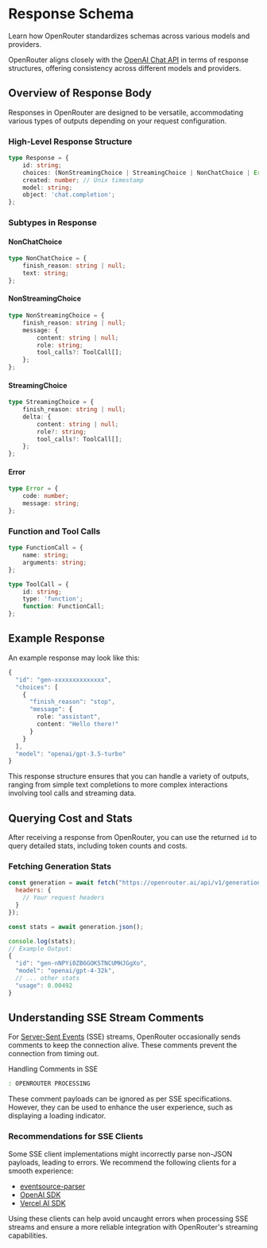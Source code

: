 # Response Schema
Learn how OpenRouter standardizes schemas across various models and providers.

OpenRouter aligns closely with the [OpenAI Chat API](https://platform.openai.com/docs/api-reference/chat/create) in terms of response structures, offering consistency across different models and providers.

## Overview of Response Body

Responses in OpenRouter are designed to be versatile, accommodating various types of outputs depending on your request configuration.

### High-Level Response Structure

```typescript
type Response = {
    id: string;
    choices: (NonStreamingChoice | StreamingChoice | NonChatChoice | Error)[];
    created: number; // Unix timestamp
    model: string;
    object: 'chat.completion';
};
```

### Subtypes in Response

#### NonChatChoice

```typescript
type NonChatChoice = {
    finish_reason: string | null;
    text: string;
};
```

#### NonStreamingChoice
```typescript
type NonStreamingChoice = {
    finish_reason: string | null;
    message: {
        content: string | null;
        role: string;
        tool_calls?: ToolCall[];
    };
};
```

#### StreamingChoice
```typescript
type StreamingChoice = {
    finish_reason: string | null;
    delta: {
        content: string | null;
        role?: string;
        tool_calls?: ToolCall[];
    };
};
```

#### Error
```typescript
type Error = {
    code: number;
    message: string;
};
```

### Function and Tool Calls

```typescript
type FunctionCall = {
    name: string;
    arguments: string;
};

type ToolCall = {
    id: string;
    type: 'function';
    function: FunctionCall;
};
```

## Example Response

An example response may look like this:

```typescript
{
  "id": "gen-xxxxxxxxxxxxxx",
  "choices": [
    {
      "finish_reason": "stop",
      "message": {
        role: "assistant",
        content: "Hello there!"
      }
    }
  ],
  "model": "openai/gpt-3.5-turbo"
}
```

This response structure ensures that you can handle a variety of outputs, ranging from simple text completions to more complex interactions involving tool calls and streaming data.

## Querying Cost and Stats

After receiving a response from OpenRouter, you can use the returned `id` to query detailed stats, including token counts and costs.

### Fetching Generation Stats

```javascript
const generation = await fetch("https://openrouter.ai/api/v1/generation?id=$GENERATION_ID", {
  headers: {
    // Your request headers
  }
});

const stats = await generation.json();

console.log(stats);
// Example Output:
{
  "id": "gen-nNPYi0ZB6GOK5TNCUMHJGgXo",
  "model": "openai/gpt-4-32k",
  // ... other stats
  "usage": 0.00492
}
```

## Understanding SSE Stream Comments

For [Server-Sent Events](https://html.spec.whatwg.org/multipage/server-sent-events.html#authoring-notes) (SSE) streams, OpenRouter occasionally sends comments to keep the connection alive. These comments prevent the connection from timing out.

Handling Comments in SSE

```bash
: OPENROUTER PROCESSING
```

These comment payloads can be ignored as per SSE specifications. However, they can be used to enhance the user experience, such as displaying a loading indicator.

### Recommendations for SSE Clients

Some SSE client implementations might incorrectly parse non-JSON payloads, leading to errors. We recommend the following clients for a smooth experience:

- [eventsource-parser](https://github.com/rexxars/eventsource-parser)
- [OpenAI SDK](https://www.npmjs.com/package/openai)
- [Vercel AI SDK](https://www.npmjs.com/package/ai)

Using these clients can help avoid uncaught errors when processing SSE streams and ensure a more reliable integration with OpenRouter's streaming capabilities.



